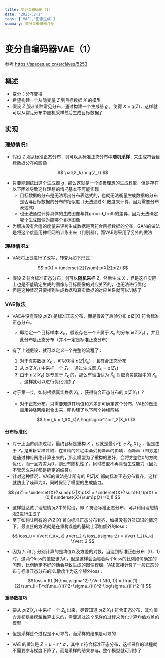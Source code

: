 ```yaml
---
title: 变分自编码器（1）
date: '2023-12-1'
tags: ['VAE','图像生成']
summary: 变分自编码器介绍
---
```


# 变分自编码器VAE（1）

参考 https://spaces.ac.cn/archives/5253

## 概述

- 变分：分布变换
- 希望构建一个从隐变量 $Z$ 到目标数据 $X$ 的模型
- 假设 $Z$ 服从某种常见分布，通过构建一个生成器 $g$ ，使得 $X = g(Z)$，这样就可以从常见分布中随机采样然后生成目标数据了

## 实现

### 理想情况1

- 假设 $Z$ 服从标准正态分布，则可以从标准正态分布中**随机采样**，来生成符合目标数据分布的图像：

$$
\hat{X_k} = g(Z_k)
$$

- 只要能训练出这个生成器 $g$，那么这就是一个终极理想的生成模型，但是存在以下困难导致这样理想的情况基本不可能实现
  - 目标数据的分布是无法写出分布表达式的，也就无法衡量生成数据的分布是否与目标数据的分布的相似度（无法通过KL散度来计算，因为需要分布表达式）
  - 也无法通过计算具体的生成图像与其ground_truth的差异，因为无法确定哪个生成图像对应哪个目标图像
- 为解决没有合适的度量来评判生成数据是否符合目标数据的分布，GAN的做法是将这个度量用神经网络训练出来（判别器），而VAE则采用了另外的做法

### 理想情况2

- VAE将上式进行了改写，转变为如下形式：

$$
p(X) = \underset{Z}{\sum} p(X|Z)p(Z)
$$

- 假设 $Z$ 符合标准正态分布，则可以**随机采样** $Z$，然后生成 $X$ ，但是这样实际上也是不能确定生成的图像与目标图像的对应关系的，也无法进行优化
- 但是这种情况只要找到生成数据和真实数据的对应关系就可以训练了

### VAE做法

- VAE并没有假设 $p(Z)$ 是标准正态分布，而是假设了后验分布 $p(Z|X)$ 符合标准正态分布。
  - 即给定一个目标样本 $X_k$ ，假设存在一个专属于 $X_k$ 的分布 $p(Z|X_k)$ ，并且此分布是正态分布（并不一定是标准正态分布）

- 有了上述假设，就可以定义一个完整的流程了：

  1. 对于真实数据 $X_k$ ，可以获得 $p(Z|X_k)$ ，且符合正态分布
  2. 从 $p(Z|X_k)$ 中采样一个 $Z_k$ ，通过生成器 $\hat{X}_k = g(Z_k)$
  3. 由于 $p(Z|X_k)$ 是专属于 $X_k$ 的，那么有理由认为 $\hat{X}_k$ 对应真实数据中的 $X_k$ ，这样就可以进行优化训练了

- 对于第一步，如何根据真实数据 $X_k$ ，获得符合正态分布的 $p(Z|X_k)$ ？

  - 对于正态分布，只需要知道其均值和方差即可确定这个分布，VAE的做法是用神经网络拟合出来，即构建了以下两个神经网络：

  $$
  \mu_k = f_1(X_k)\\
  \log\sigma^2 = f_2(X_k)
  $$

#### 分布标准化

- 对于上面的训练过程，最终目标是重构 $X$ ，也就是最小化 $\lVert\hat{X}_k, X\rVert_2$ ，但是由于 $Z_k$ 是重新采样过的，在重构的过程中会受到噪声的影响，而噪声（即方差）是通过神经网络计算出来的，那么模型为了重构的更好，会将方差往0的方向优化，而一旦方差为0，则没有随机性了，同时模型不再具备生成能力（因为不管怎么采样都是确定的结果）。
- 针对这种情况，VAE的做法是让所有的 $P(Z|X)$ 都向标准正态分布看齐，这样就防止了噪声为0，同时保证了模型的生成能力。

$$
p(Z) = \underset{X}{\sum}p(Z|X)p(X) = \underset{X}{\sum}(0,1)p(X) = (0,1)\underset{X}{\sum}p(X)=(0,1)
$$

- 这样就达成了理想情况2中的假设，即 $Z$ 符合标准正态分布，可以利用理想情况2进行生成了
- 至于如何让所有的 $P(Z|X)$ 都向标准正态分布看齐，如果没有外部知识的情况下，最直接的方法就是在重构误差的基础上添加额外的loss：

$$
loss_u = \lVert f_1(X_k) \rVert_2 \\
loss_{\sigma^2} = \lVert f_2(X_k) \rVert_2
$$

- 因为 $f_1$ 和 $f_2$ 分别计算的是均值以及方差的对数，当达到标准正态分布（0，1）时，这两个loss的值应该为0，但是这样会面临着两个loss的比例如何确定的问题，比例确定不好的话会导致生成的图像模糊，VAE直接计算了一般正态分布与标准正态分布的KL散度作为这个额外loss：

$$
loss = KL(N(\mu,\sigma^2) \rVert N(0, 1)) = \frac{1}{2}\sum_{i=1}^d(\mu_{(i)}^2+\sigma_{(i)}^2-\log\sigma_{(i)}^2-1)
$$

#### 重参数技巧

- 要从 $p(Z|X_k)$ 中采样一个 $Z_k$ 出来，尽管知道 $p(Z|X_k)$ 符合正态分布，其均值方差都是靠模型推算出来的，需要通过这个采样的过程来优化计算均值方差的模型
- 但是采样这个过程是不可导的，而采样的结果是可导的

- VAE 的做法是 $Z = \mu + \epsilon*\sigma$ ，其中 $\epsilon$ 符合标准正态分布，这样采样的过程就不需要参与梯度下降了，而是采样的结果参与，整个模型就可训练了